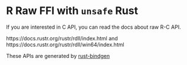 # R Raw FFI with `unsafe` Rust

If you are interested in C API, you can read the docs about raw R-C API.

https://docs.rustr.org/rustr/rdll/index.html and https://docs.rustr.org/rustr/rdll/win64/index.html

These APIs are generated by [rust-bindgen](https://github.com/crabtw/rust-bindgen) 
